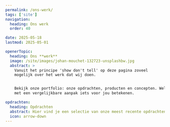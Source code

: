 ```yaml
---
permalink: /ons-werk/
tags: ['site']
navigation:
  heading: Ons werk
  order: 40

date: 2025-05-18
lastmod: 2025-05-01

openerTopic:
  heading: Ons **werk**
  image: /site/images/johan-mouchet-132723-unsplashbw.jpg
  abstract: >
    Vanuit het principe 'show don't tell' op deze pagina zoveel
    mogelijk over het werk dat wij doen.


    Bekijk onze portfolio: onze opdrachten, producten en concepten. Wellicht kunnen wij
    met een vergelijkbare aanpak iets voor jou betekenen.

opdrachten:
  heading: Opdrachten
  abstract: Hier vind je een selectie van onze meest recente opdrachten.
  icon: arrow-down
---
```



<Topic topic={props.opdrachten} variant="headline" />

<TopicList
  className="s-grid u-grid-one-cols u-gap-xl"
  variant="showcase"
  swapImage={true}
  topics={allWorkOpeners(props)}
/>
